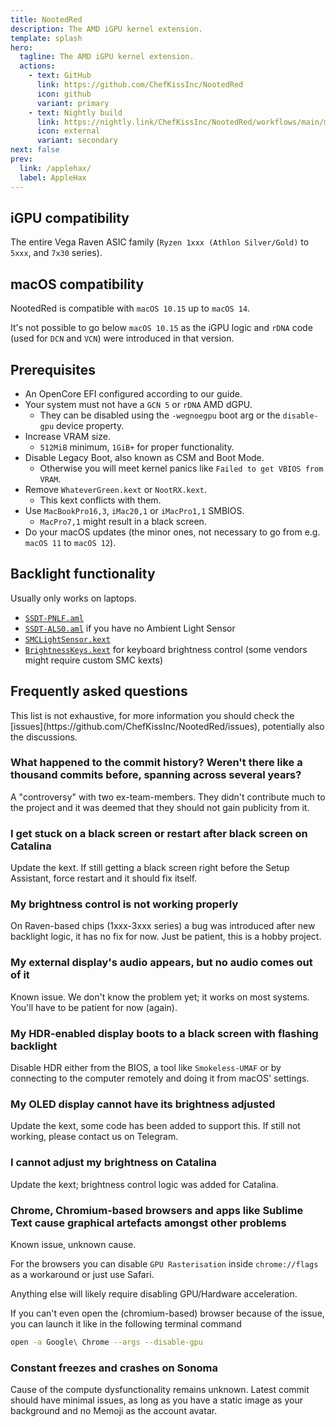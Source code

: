 ```yaml
---
title: NootedRed
description: The AMD iGPU kernel extension.
template: splash
hero:
  tagline: The AMD iGPU kernel extension.
  actions:
    - text: GitHub
      link: https://github.com/ChefKissInc/NootedRed
      icon: github
      variant: primary
    - text: Nightly build
      link: https://nightly.link/ChefKissInc/NootedRed/workflows/main/master/Artifacts.zip
      icon: external
      variant: secondary
next: false
prev:
  link: /applehax/
  label: AppleHax
---
```



## iGPU compatibility

The entire Vega Raven ASIC family (`Ryzen 1xxx (Athlon Silver/Gold)` to `5xxx`, and `7x30` series).

## macOS compatibility

NootedRed is compatible with `macOS 10.15` up to `macOS 14`.

It's not possible to go below `macOS 10.15` as the iGPU logic and `rDNA` code (used for `DCN` and `VCN`) were introduced in that version.

## Prerequisites

- An OpenCore EFI configured according to our guide.
- Your system must not have a `GCN 5` or `rDNA` AMD dGPU.
  - They can be disabled using the `-wegnoegpu` boot arg or the `disable-gpu` device property.
- Increase VRAM size.
  - `512MiB` minimum, `1GiB+` for proper functionality.
- Disable Legacy Boot, also known as CSM and Boot Mode.
  - Otherwise you will meet kernel panics like `Failed to get VBIOS from VRAM`.
- Remove `WhateverGreen.kext` or `NootRX.kext`.
  - This kext conflicts with them.
- Use `MacBookPro16,3`, `iMac20,1` or `iMacPro1,1` SMBIOS.
  - `MacPro7,1` might result in a black screen.
- Do your macOS updates (the minor ones, not necessary to go from e.g. `macOS 11` to `macOS 12`).

## Backlight functionality

Usually only works on laptops.

- [`SSDT-PNLF.aml`](/Extras/SSDTs/SSDT-PNLF.aml)
- [`SSDT-ALS0.aml`](/Extras/SSDTs/SSDT-ALS0.aml) if you have no Ambient Light Sensor
- [`SMCLightSensor.kext`](https://github.com/Acidanthera/VirtualSMC)
- [`BrightnessKeys.kext`](https://github.com/Acidanthera/BrightnessKeys) for keyboard brightness control (some vendors might require custom SMC kexts)

## Frequently asked questions

<Aside type="danger">
This list is not exhaustive, for more information you should check the [issues](https://github.com/ChefKissInc/NootedRed/issues), potentially also the discussions.
</Aside>

### What happened to the commit history? Weren't there like a thousand commits before, spanning across several years?

A "controversy" with two ex-team-members. They didn't contribute much to the project and it was deemed that they should not gain publicity from it.

### I get stuck on a black screen or restart after black screen on Catalina

Update the kext. If still getting a black screen right before the Setup Assistant, force restart and it should fix itself.

### My brightness control is not working properly

On Raven-based chips (1xxx-3xxx series) a bug was introduced after new backlight logic, it has no fix for now. Just be patient, this is a hobby project.

### My external display's audio appears, but no audio comes out of it

Known issue. We don't know the problem yet; it works on most systems. You'll have to be patient for now (again).

### My HDR-enabled display boots to a black screen with flashing backlight

Disable HDR either from the BIOS, a tool like `Smokeless-UMAF` or by connecting to the computer remotely and doing it from macOS' settings.

### My OLED display cannot have its brightness adjusted

Update the kext, some code has been added to support this. If still not working, please contact us on Telegram.

### I cannot adjust my brightness on Catalina

Update the kext; brightness control logic was added for Catalina.

### Chrome, Chromium-based browsers and apps like Sublime Text cause graphical artefacts amongst other problems

Known issue, unknown cause.

For the browsers you can disable `GPU Rasterisation` inside `chrome://flags` as a workaround or just use Safari.

Anything else will likely require disabling GPU/Hardware acceleration.

If you can't even open the (chromium-based) browser because of the issue, you can launch it like in the following terminal command

```sh
open -a Google\ Chrome --args --disable-gpu
```

### Constant freezes and crashes on Sonoma

Cause of the compute dysfunctionality remains unknown. Latest commit should have minimal issues, as long as you have a static image as your background and no Memoji as the account avatar.
